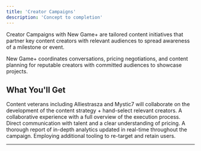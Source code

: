 ```yaml
---
title: 'Creator Campaigns'
description: 'Concept to completion'
---
```


Creator Campaigns with New Game+ are tailored content initiatives that partner key content creators with relevant audiences to spread awareness of a milestone or event. 

New Game+ coordinates conversations, pricing negotiations, and content planning for reputable creators with committed audiences to showcase projects.

## What You'll Get

<CardGroup cols={1}>
  <Card title="Content Expertise" icon="camera" href="/agency/services/creator-campaigns">
  Content veterans including Alliestrasza and Mystic7 will collaborate on the development of the content strategy + hand-select relevant creators.
  </Card>
  <Card title="Collaboration" icon="minimize" href="/agency/services/creator-campaigns">
  A collaborative experience with a full overview of the execution process. Direct communication with talent and a clear understanding of pricing.
  </Card>
  <Card title="Detailed Reporting" icon="list-check" href="/agency/services/creator-campaigns">
  A thorough report of in-depth analytics updated in real-time throughout the campaign. Employing additional tooling to re-target and retain users.
  </Card>
</CardGroup>

---------------------------------------------------
<CardGroup cols={2}>
  <Card title="Book a call" icon="phone" href="https://newgame.me/contact">
  </Card>
  <Card title="Our Process" icon="list-check" href="/agency/process">
  </Card>
</CardGroup>